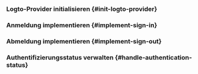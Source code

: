 
<GuideTip />

### Logto-Provider initialisieren \{#init-logto-provider}

<InitClient />

### Anmeldung implementieren \{#implement-sign-in}

<ImplementSignIn />

### Abmeldung implementieren \{#implement-sign-out}

<ImplementSignOut />

### Authentifizierungsstatus verwalten \{#handle-authentication-status}

<HandleAuthenticationStatus />

<Checkpoint />
